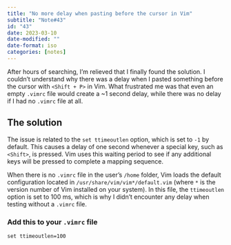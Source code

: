 ```yaml
---
title: "No more delay when pasting before the cursor in Vim"
subtitle: "Note#43"
id: "43"
date: 2023-03-10
date-modified: ""
date-format: iso
categories: [notes]
---
```

After hours of searching, I'm relieved that I finally found the solution. I couldn't understand why there was a delay when I pasted something before the cursor with `<Shift + P>` in Vim. What frustrated me was that even an empty `.vimrc` file would create a ~1 second delay, while there was no delay if I had no `.vimrc` file at all.

## The solution

The issue is related to the `set ttimeoutlen` option, which is set to `-1` by default. This causes a delay of one second whenever a special key, such as `<Shift>`, is pressed. Vim uses this waiting period to see if any additional keys will be pressed to complete a mapping sequence.

When there is no `.vimrc` file in the user's `/home` folder, Vim loads the default configuration located in `/usr/share/vim/vim*/default.vim` (where `*` is the version number of Vim installed on your system). In this file, the `ttimeoutlen` option is set to 100 ms, which is why I didn't encounter any delay when testing without a `.vimrc` file.

### Add this to your `.vimrc` file

```vim
set ttimeoutlen=100
```
